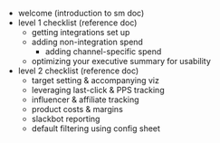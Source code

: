 - welcome (introduction to sm doc)
- level 1 checklist (reference doc)
    - getting integrations set up
    - adding non-integration spend
        - adding channel-specific spend
    - optimizing your executive summary for usability
- level 2 checklist (reference doc)
    - target setting & accompanying viz
    - leveraging last-click & PPS tracking
    - influencer & affiliate tracking
    - product costs & margins
    - slackbot reporting
    - default filtering using config sheet